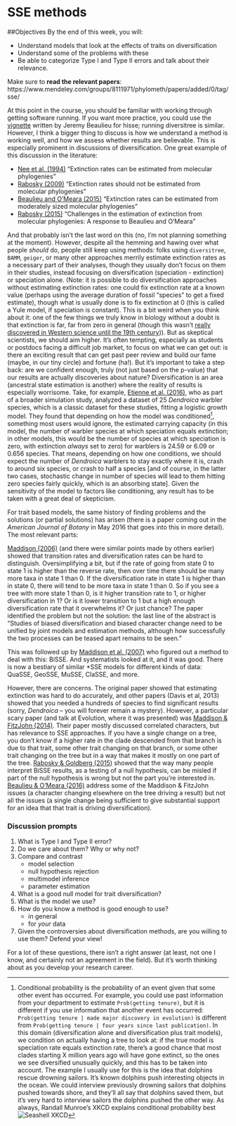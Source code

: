 # SSE methods

##Objectives
By the end of this week, you will:

* Understand models that look at the effects of traits on diversification
* Understand some of the problems with these
* Be able to categorize Type I and Type II errors and talk about their relevance.

Make sure to **read the relevant papers**: https://www.mendeley.com/groups/8111971/phylometh/papers/added/0/tag/sse/    

At this point in the course, you should be familiar with working through getting software running. If you want more practice, you could use the [vignette](https://cran.r-project.org/web/packages/hisse/vignettes/hisse-vignette.html) written by Jeremy Beaulieu for hisse; running diversitree is similar. However, I think a bigger thing to discuss is how we understand a method is working well, and how we assess whether results are believable. This is especially prominent in discussions of diversification. One great example of this discussion in the literature:

* [Nee et al. (1994)](http://rstb.royalsocietypublishing.org/content/344/1307/77) "Extinction rates can be estimated from molecular phylogenies"
* [Rabosky (2009)](http://onlinelibrary.wiley.com/doi/10.1111/j.1558-5646.2009.00926.x/abstract) "Extinction rates should not be estimated from molecular phylogenies"
* [Beaulieu and O'Meara (2015)](http://onlinelibrary.wiley.com/doi/10.1111/evo.12614/abstract) "Extinction rates can be estimated from moderately sized molecular phylogenies"
* [Rabosky (2015)](http://onlinelibrary.wiley.com/doi/10.1111/evo.12820/full) "Challenges in the estimation of extinction from molecular phylogenies: A response to Beaulieu and O'Meara"

And that probably isn't the last word on this (no, I'm not planning something at the moment). However, despite all the hemming and hawing over what people *should* do, people still keep using methods: folks using `diversitree`, `BAMM`, `geiger`, or many other approaches merrily estimate extinction rates as a necessary part of their analyses, though they usually don't focus on them in their studies, instead focusing on diversification (speciation - extinction) or speciation alone. (Note: it is possible to do diversification approaches without estimating extinction rates: one could fix extinction rate at a known value (perhaps using the average duration of fossil "species" to get a fixed estimate), though what is usually done is to fix extinction at 0 (this is called a Yule model, if speciation is constant). This is a bit weird when you think about it: one of the few things we truly know in biology without a doubt is that extinction is far, far from zero in general (though this wasn't [really discovered in Western science until the 19th century](http://www.ucmp.berkeley.edu/mammal/artio/irishelk.html))). But as skeptical scientists, we should aim higher. It's often tempting, especially as students or postdocs facing a difficult job market, to focus on what we can get out: is there an exciting result that can get past peer review and build our fame (maybe, in our tiny circle) and fortune (ha!). But it's important to take a step back: are we confident enough, truly (not just based on the p-value) that our results are actually discoveries about nature? Diversification is an area (ancestral state estimation is another) where the reality of results is especially worrisome. Take, for example, [Etienne et al. (2016)](http://onlinelibrary.wiley.com/doi/10.1111/2041-210X.12565/abstract), who as part of a broader simulation study, analyzed a dataset of 25 *Dendroica* warbler species, which is a classic dataset for these studies, fitting a logistic growth model. They found that depending on how the model was conditioned[^1], something most users would ignore, the estimated carrying capacity (in this model, the number of warbler species at which speciation equals extinction; in other models, this would be the number of species at which speciation is zero, with extinction *always* set to zero) for warblers is 24.59 or 6.09 or 0.656 species. That means, depending on how one conditions, we should expect the number of *Dendroica* warblers to stay exactly where it is, crash to around six species, or crash to half a species [and of course, in the latter two cases, stochastic change in number of species will lead to them hitting zero species fairly quickly, which is an absorbing state]. Given the sensitivity of the model to factors like conditioning, any result has to be taken with a great deal of skepticism.

For trait based models, the same history of finding problems and the solutions (or partial solutions) has arisen (there is a paper coming out in the *American Journal of Botany* in May 2016 that goes into this in more detail). The most relevant parts:

[Maddison (2006)](http://onlinelibrary.wiley.com/doi/10.1111/j.0014-3820.2006.tb00517.x/abstract) (and there were similar points made by others earlier) showed that transition rates and diversification rates can be hard to distinguish. Oversimplifying a bit, but if the rate of going from state 0 to state 1 is higher than the reverse rate, then over time there should be many more taxa in state 1 than 0. If the diversification rate in state 1 is higher than in state 0, there will tend to be more taxa in state 1 than 0. So if you see a tree with more state 1 than 0, is it higher transition rate to 1, or higher diversification in 1? Or is it lower transition to 1 but a high enough diversification rate that it overwhelms it? Or just chance? The paper identified the problem but not the solution: the last line of the abstract is "Studies of biased diversification and biased character change need to be unified by joint models and estimation methods, although how successfully the two processes can be teased apart remains to be seen."

This was followed up by [Maddison et al. (2007)](http://sysbio.oxfordjournals.org/content/56/5/701.short) who figured out a method to deal with this: BiSSE. And systematists looked at it, and it was good. There is now a bestiary of similar *SSE models for different kinds of data: QuaSSE, GeoSSE, MuSSE, ClaSSE, and more.

However, there are concerns. The original paper showed that estimating extinction was hard to do accurately, and other papers (Davis et al, 2013) showed that you needed a hundreds of species to find significant results (sorry, *Dendroica* -- you will forever remain a mystery). However, a particular scary paper (and talk at Evolution, where it was presented) was [Maddison & FitzJohn (2014)](https://sysbio.oxfordjournals.org/content/early/2014/10/23/sysbio.syu070.full). Their paper mostly discussed correlated characters, but has relevance to SSE approaches. If you have a single change on a tree, you don't know if a higher rate in the clade descended from that branch is due to that trait, some other trait changing on that branch, or some other trait changing on the tree but in a way that makes it mostly on one part of the tree. [Rabosky & Goldberg (2015)](http://sysbio.oxfordjournals.org/content/early/2015/01/18/sysbio.syu131) showed that the way many people interpret BiSSE results, as a testing of a null hypothesis, can be misled if part of the null hypothesis is wrong but not the part you're interested in. [Beaulieu & O'Meara (2016)](http://sysbio.oxfordjournals.org/content/early/2016/03/25/sysbio.syw022.abstract) address some of the Maddison & FitzJohn issues (a character changing elsewhere on the tree driving a result) but not all the issues (a single change being sufficient to give substantial support for an idea that that trait is driving diversification).

### Discussion prompts

1. What is Type I and Type II error?
2. Do we care about them? Why or why not?
3. Compare and contrast
    + model selection
    + null hypothesis rejection
    + multimodel inference
    + parameter estimation
4. What is a good null model for trait diversification?
5. What is the model we use?
6. How do you know a method is good enough to use?
    + in general
    + for *your* data
7. Given the controversies about diversification methods, are you willing to use them? Defend your view!

For a lot of these questions, there isn't a right answer (at least, not one I know, and certainly not an agreement in the field). But it's worth thinking about as you develop your research career.


[^1]: Conditional probability is the probability of an event given that some other event has occurred. For example, you could use past information from your department to estimate `Prob(getting tenure)`, but it is different if you use information that another event has occurred: `Prob(getting tenure | made major discovery in evolution)` is different from `Prob(getting tenure | four years since last publication)`. In this domain (diversification alone and diversification plus trait models), we condition on actually having a tree to look at: if the true model is speciation rate equals extinction rate, there's a good chance that most clades starting X million years ago will have gone extinct, so the ones we see diversified unusually quickly, and this has to be taken into account. The example I usually use for this is the idea that dolphins rescue drowning sailors. It's known dolphins push interesting objects in the ocean. We could interview previously drowning sailors that dolphins pushed towards shore, and they'll all say that dolphins saved them, but it's very hard to interview sailors the dolphins pushed the other way. As always, Randall Munroe's XKCD explains conditional probability best
![Seashell XKCD](images/seashell.png)
